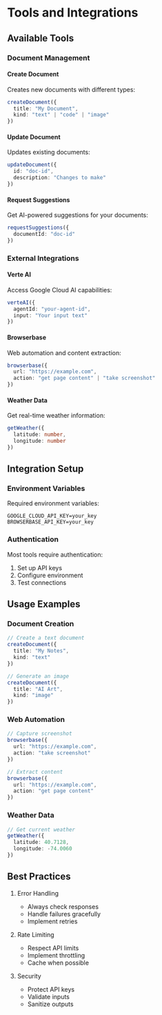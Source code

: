 # Tools and Integrations

## Available Tools

### Document Management

#### Create Document
Creates new documents with different types:
```typescript
createDocument({
  title: "My Document",
  kind: "text" | "code" | "image"
})
```

#### Update Document
Updates existing documents:
```typescript
updateDocument({
  id: "doc-id",
  description: "Changes to make"
})
```

#### Request Suggestions
Get AI-powered suggestions for your documents:
```typescript
requestSuggestions({
  documentId: "doc-id"
})
```

### External Integrations

#### Verte AI
Access Google Cloud AI capabilities:
```typescript
verteAI({
  agentId: "your-agent-id",
  input: "Your input text"
})
```

#### Browserbase
Web automation and content extraction:
```typescript
browserbase({
  url: "https://example.com",
  action: "get page content" | "take screenshot"
})
```

#### Weather Data
Get real-time weather information:
```typescript
getWeather({
  latitude: number,
  longitude: number
})
```

## Integration Setup

### Environment Variables
Required environment variables:
```env
GOOGLE_CLOUD_API_KEY=your_key
BROWSERBASE_API_KEY=your_key
```

### Authentication
Most tools require authentication:
1. Set up API keys
2. Configure environment
3. Test connections

## Usage Examples

### Document Creation
```typescript
// Create a text document
createDocument({
  title: "My Notes",
  kind: "text"
})

// Generate an image
createDocument({
  title: "AI Art",
  kind: "image"
})
```

### Web Automation
```typescript
// Capture screenshot
browserbase({
  url: "https://example.com",
  action: "take screenshot"
})

// Extract content
browserbase({
  url: "https://example.com",
  action: "get page content"
})
```

### Weather Data
```typescript
// Get current weather
getWeather({
  latitude: 40.7128,
  longitude: -74.0060
})
```

## Best Practices

1. Error Handling
   - Always check responses
   - Handle failures gracefully
   - Implement retries

2. Rate Limiting
   - Respect API limits
   - Implement throttling
   - Cache when possible

3. Security
   - Protect API keys
   - Validate inputs
   - Sanitize outputs
